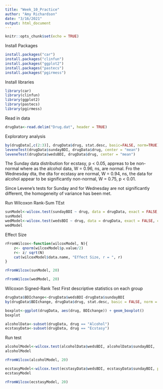 ```yaml
---
title: "Week_10_Practice"
author: "Amy Richardson"
date: "3/16/2021"
output: html_document
---
```


```r
knitr::opts_chunk$set(echo = TRUE)
```

Install Packages
```r
install.packages("car")
install.packages("clinfun")
install.packages("ggplot2")
install.packages("pastecs")
install.packages("pgirmess")  
```

Install libraries
```r
library(car)
library(clinfun)
library(ggplot2)
library(pastecs)
library(pgirmess)
```

Read in data
```r
drugData<-read.delim("Drug.dat", header = TRUE)

```


Exploratory analysis
```r
by(drugData[,c(2:3)], drugData$drug, stat.desc, basic=FALSE, norm=TRUE)
leveneTest(drugData$sundayBDI, drugData$drug, center = "mean")
leveneTest(drugData$wedsBDI, drugData$drug, center = "mean")
```

The Sunday data distribution for ecstasy, p < 0.05, appreas to be non-normal where as the alcohol data, W = 0.96, ns, are normal.  Fro the Wednesday dta, the dta for ecstasy are normal, W = 0.94, ns, the data for alcohol appear to be significantly non-normal, W = 0.75, p < 0.01.  


Since Levene's tests for Sunday and for Wednesday are not significantly different, the homogeneity of variance has been met.

Run Wilcoxon Rank-Sum TEst
```r
sunModel<-wilcox.test(sundayBDI ~ drug, data = drugData, exact = FALSE, correct= FALSE)
sunModel
wedModel<-wilcox.test(wedsBDI ~ drug, data = drugData, exact = FALSE, correct= FALSE)
wedModel
```
Effect Size
```r
rFromWilcox<-function(wilcoxModel, N){
	z<- qnorm(wilcoxModel$p.value/2)
	r<- z/ sqrt(N)
	cat(wilcoxModel$data.name, "Effect Size, r = ", r)
}

rFromWilcox(sunModel, 20)

```



```r
rFromWilcox(wedModel, 20)
```



Wilcoxon Signed-Rank Test
First descriptive statistics on each group

```r
drugData$BDIchange<-drugData$wedsBDI-drugData$sundayBDI
by(drugData$BDIchange, drugData$drug, stat.desc, basic = FALSE, norm = TRUE)

boxplot<-ggplot(drugData, aes(drug, BDIchange)) + geom_boxplot()
boxplot

alcoholData<-subset(drugData, drug == "Alcohol")
ecstasyData<-subset(drugData, drug == "Ecstasy")
```

Run test
```r
alcoholModel<-wilcox.test(alcoholData$wedsBDI, alcoholData$sundayBDI,  paired = TRUE, correct= FALSE)
alcoholModel

rFromWilcox(alcoholModel, 20)

ecstasyModel<-wilcox.test(ecstasyData$wedsBDI, ecstasyData$sundayBDI, paired = TRUE, correct= FALSE)
ecstasyModel

rFromWilcox(ecstasyModel, 20)
```




























